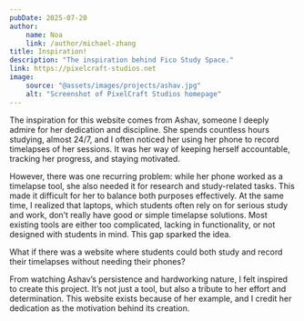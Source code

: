 ```yaml
---
pubDate: 2025-07-20
author:
    name: Noa
    link: /author/michael-zhang
title: Inspiration!
description: "The inspiration behind Fico Study Space."
link: https://pixelcraft-studios.net
image:
    source: "@assets/images/projects/ashav.jpg"
    alt: "Screenshot of PixelCraft Studios homepage"
---
```


The inspiration for this website comes from Ashav, someone I deeply admire for her dedication and discipline. She spends countless hours studying, almost 24/7, and I often noticed her using her phone to record timelapses of her sessions. It was her way of keeping herself accountable, tracking her progress, and staying motivated. 

However, there was one recurring problem: while her phone worked as a timelapse tool, she also needed it for research and study-related tasks. This made it difficult for her to balance both purposes effectively. At the same time, I realized that laptops, which students often rely on for serious study and work, don’t really have good or simple timelapse solutions. Most existing tools are either too complicated, lacking in functionality, or not designed with students in mind. This gap sparked the idea. 

What if there was a website where students could both study and record their timelapses without needing their phones? 

From watching Ashav’s persistence and hardworking nature, I felt inspired to create this project. It’s not just a tool, but also a tribute to her effort and determination. This website exists because of her example, and I credit her dedication as the motivation behind its creation.